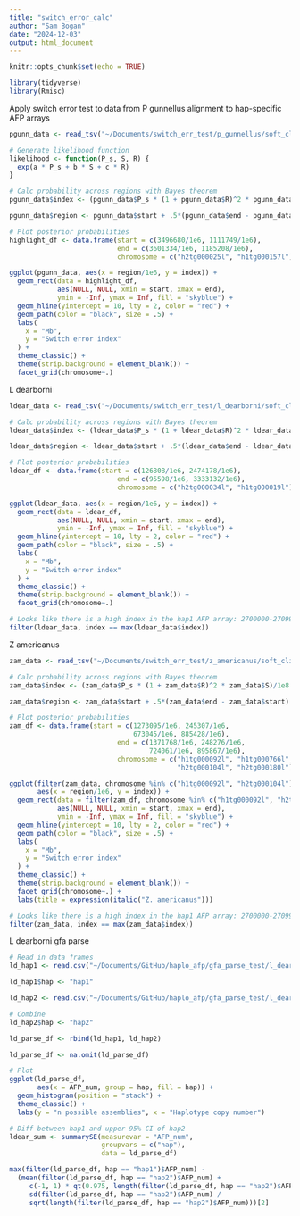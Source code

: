 ```yaml
---
title: "switch_error_calc"
author: "Sam Bogan"
date: "2024-12-03"
output: html_document
---
```


```r
knitr::opts_chunk$set(echo = TRUE)

library(tidyverse)
library(Rmisc)
```

Apply switch error test to data from P gunnellus alignment to hap-specific AFP arrays

```r

pgunn_data <- read_tsv("~/Documents/switch_err_test/p_gunnellus/soft_clip_metrics.tsv")

# Generate likelihood function
likelihood <- function(P_s, S, R) {
  exp(a * P_s + b * S + c * R)
}

# Calc probability across regions with Bayes theorem
pgunn_data$index <- (pgunn_data$P_s * (1 + pgunn_data$R)^2 * pgunn_data$S)/1e8

pgunn_data$region <- pgunn_data$start + .5*(pgunn_data$end - pgunn_data$start)

# Plot posterior probabilities
highlight_df <- data.frame(start = c(3496680/1e6, 1111749/1e6),
                           end = c(3601334/1e6, 1185208/1e6),
                           chromosome = c("h2tg000025l", "h1tg000157l"))

ggplot(pgunn_data, aes(x = region/1e6, y = index)) +
  geom_rect(data = highlight_df,
            aes(NULL, NULL, xmin = start, xmax = end), 
            ymin = -Inf, ymax = Inf, fill = "skyblue") +
  geom_hline(yintercept = 10, lty = 2, color = "red") +
  geom_path(color = "black", size = .5) +
  labs(
    x = "Mb",
    y = "Switch error index"
  ) +
  theme_classic() +
  theme(strip.background = element_blank()) +
  facet_grid(chromosome~.)

```

L dearborni

```r

ldear_data <- read_tsv("~/Documents/switch_err_test/l_dearborni/soft_clip_metrics.tsv")

# Calc probability across regions with Bayes theorem
ldear_data$index <- (ldear_data$P_s * (1 + ldear_data$R)^2 * ldear_data$S)/1e8

ldear_data$region <- ldear_data$start + .5*(ldear_data$end - ldear_data$start)

# Plot posterior probabilities
ldear_df <- data.frame(start = c(126808/1e6, 2474178/1e6),
                           end = c(95598/1e6, 3333132/1e6),
                           chromosome = c("h2tg000034l", "h1tg000019l"))

ggplot(ldear_data, aes(x = region/1e6, y = index)) +
  geom_rect(data = ldear_df,
            aes(NULL, NULL, xmin = start, xmax = end), 
            ymin = -Inf, ymax = Inf, fill = "skyblue") +
  geom_hline(yintercept = 10, lty = 2, color = "red") +
  geom_path(color = "black", size = .5) +
  labs(
    x = "Mb",
    y = "Switch error index"
  ) +
  theme_classic() +
  theme(strip.background = element_blank()) +
  facet_grid(chromosome~.)

# Looks like there is a high index in the hap1 AFP array: 2700000-2709999
filter(ldear_data, index == max(ldear_data$index))

```

Z americanus

```r

zam_data <- read_tsv("~/Documents/switch_err_test/z_americanus/soft_clip_metrics.tsv")

# Calc probability across regions with Bayes theorem
zam_data$index <- (zam_data$P_s * (1 + zam_data$R)^2 * zam_data$S)/1e8

zam_data$region <- zam_data$start + .5*(zam_data$end - zam_data$start)

# Plot posterior probabilities
zam_df <- data.frame(start = c(1273095/1e6, 245307/1e6, 
                               673045/1e6, 885428/1e6),
                           end = c(1371768/1e6, 248276/1e6, 
                                   724061/1e6, 895867/1e6),
                           chromosome = c("h1tg000092l", "h1tg000766l",
                                          "h2tg000104l", "h2tg000180l"))

ggplot(filter(zam_data, chromosome %in% c("h1tg000092l", "h2tg000104l")), 
       aes(x = region/1e6, y = index)) +
  geom_rect(data = filter(zam_df, chromosome %in% c("h1tg000092l", "h2tg000104l")),
            aes(NULL, NULL, xmin = start, xmax = end), 
            ymin = -Inf, ymax = Inf, fill = "skyblue") +
  geom_hline(yintercept = 10, lty = 2, color = "red") +
  geom_path(color = "black", size = .5) +
  labs(
    x = "Mb",
    y = "Switch error index"
  ) +
  theme_classic() +
  theme(strip.background = element_blank()) +
  facet_grid(chromosome~.) +
  labs(title = expression(italic("Z. americanus")))

# Looks like there is a high index in the hap1 AFP array: 2700000-2709999
filter(zam_data, index == max(zam_data$index))

```

L dearborni gfa parse

```r

# Read in data frames
ld_hap1 <- read.csv("~/Documents/GitHub/haplo_afp/gfa_parse_test/l_dearborni/ldear_hap1_all.csv")

ld_hap1$hap <- "hap1"

ld_hap2 <- read.csv("~/Documents/GitHub/haplo_afp/gfa_parse_test/l_dearborni/ldear_hap2_all.csv")

# Combine
ld_hap2$hap <- "hap2"

ld_parse_df <- rbind(ld_hap1, ld_hap2)

ld_parse_df <- na.omit(ld_parse_df)

# Plot
ggplot(ld_parse_df,
       aes(x = AFP_num, group = hap, fill = hap)) +
  geom_histogram(position = "stack") +
  theme_classic() +
  labs(y = "n possible assemblies", x = "Haplotype copy number")

# Diff between hap1 and upper 95% CI of hap2
ldear_sum <- summarySE(measurevar = "AFP_num",
                       groupvars = c("hap"),
                       data = ld_parse_df)

max(filter(ld_parse_df, hap == "hap1")$AFP_num) - 
  (mean(filter(ld_parse_df, hap == "hap2")$AFP_num) + 
     c(-1, 1) * qt(0.975, length(filter(ld_parse_df, hap == "hap2")$AFP_num) - 1) * 
     sd(filter(ld_parse_df, hap == "hap2")$AFP_num) / 
     sqrt(length(filter(ld_parse_df, hap == "hap2")$AFP_num)))[2]

```


